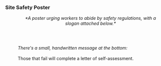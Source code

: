 ===Site Safety Poster===
:<div align="center">''*A poster urging workers to abide by safety regulations, with a slogan attached below.*''</div>
:<br />{{Размер|+9|<div align="center">Dear employees:</div>}}
:
{{Размер|+5|<div align="center">Please ensure to wear safety helmets while working. We'd rather you were sweating than bleeding!</div>}}
:
{{Размер|+5|<div align="center">Though reviving our homeland is no mean feat, we treasure every life among our fleet. </div>}}
:<br />''There's a small, handwritten message at the bottom:''
:<br />Those that fail will complete a letter of self-assessment.
